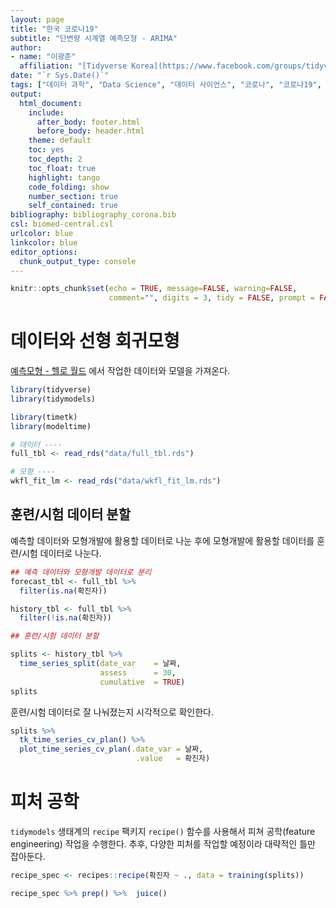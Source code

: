 ```yaml
---
layout: page
title: "한국 코로나19"
subtitle: "단변량 시계열 예측모형 - ARIMA"
author:
- name: "이광춘"
  affiliation: "[Tidyverse Korea](https://www.facebook.com/groups/tidyverse/)"
date: "`r Sys.Date()`"
tags: ["데이터 과학", "Data Science", "데이터 사이언스", "코로나", "코로나19", "covid-19", "corona", "ARIMA", "회귀모형"]
output:
  html_document: 
    include:
      after_body: footer.html
      before_body: header.html
    theme: default
    toc: yes
    toc_depth: 2
    toc_float: true
    highlight: tango
    code_folding: show
    number_section: true
    self_contained: true
bibliography: bibliography_corona.bib
csl: biomed-central.csl
urlcolor: blue
linkcolor: blue
editor_options: 
  chunk_output_type: console
---
```


```r
knitr::opts_chunk$set(echo = TRUE, message=FALSE, warning=FALSE,
                      comment="", digits = 3, tidy = FALSE, prompt = FALSE, fig.align = 'center')

```



# 데이터와 선형 회귀모형 {#corona-univariate}

[예측모형 - 헬로 월드](model-helloworld.html) 에서 작업한 데이터와 모델을 가져온다.

```r
library(tidyverse)
library(tidymodels)

library(timetk)
library(modeltime)

# 데이터 ----
full_tbl <- read_rds("data/full_tbl.rds")

# 모형 ----
wkfl_fit_lm <- read_rds("data/wkfl_fit_lm.rds")
```

## 훈련/시험 데이터 분할 {#corona-univariate-split}

예측할 데이터와 모형개발에 활용할 데이터로 나눈 후에 
모형개발에 활용할 데이터를 훈련/시험 데이터로 나눈다.

```r
## 예측 데이터와 모형개발 데이터로 분리
forecast_tbl <- full_tbl %>% 
  filter(is.na(확진자))

history_tbl <- full_tbl %>% 
  filter(!is.na(확진자))

## 훈련/시험 데이터 분할

splits <- history_tbl %>% 
  time_series_split(date_var    = 날짜,  
                    assess      = 30,
                    cumulative  = TRUE)
splits
```

훈련/시험 데이터로 잘 나눠졌는지 시각적으로 확인한다.

```r
splits %>% 
  tk_time_series_cv_plan() %>% 
  plot_time_series_cv_plan(.date_var = 날짜,
                            .value   = 확진자)
```


# 피처 공학 {#feature-engineering}

`tidymodels` 생태계의 `recipe` 팩키지 `recipe()` 함수를 사용해서 피쳐 공학(feature engineering) 작업을 수행한다.
추후, 다양한 피처를 작업할 예정이라 대략적인 틀만 잡아둔다.

```r
recipe_spec <- recipes::recipe(확진자 ~ ., data = training(splits))

recipe_spec %>% prep() %>%  juice()
```

# 